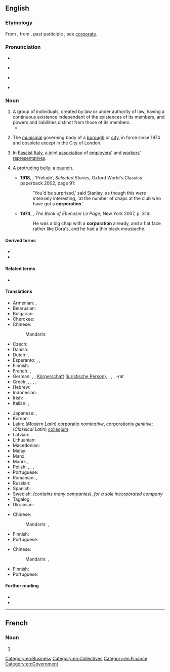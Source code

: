 ==English==
{{wikipedia}}

===Etymology===
From {{etyl|LL.|en}} {{m|la|corporatio||assumption of a body}}, from {{etyl|la|en}} {{m|la|corporare}}, past participle {{m|la|corporatus||to form into a body}}; see [[corporate]].

===Pronunciation===
* {{audio|en-us-corporation.ogg|Audio (US)|lang=en}}

* {{rhymes|eɪʃən|lang=en}}
* {{a|UK}} {{IPA|/ˈkɔːpəˈɹeɪʃən/|lang=en}}
* {{a|US}} {{IPA|/ˌkɔɹpəˈɹeɪʃən/|lang=en}}

===Noun===
{{en-noun}}

# A group of individuals, created by law or under authority of law, having a continuous existence independent of the existences of its members, and powers and liabilities distinct from those of its members.
#* {{quote-book|year=1918|author={{w|W. B. Maxwell}}
|title=The Mirror and the Lamp
|chapter=2|url=http://openlibrary.org/works/OL1097634W
|passage=''That'' the young Mr. Churchills liked—but they did not like him coming round of an evening and drinking weak whisky-and-water while he held forth on railway debentures and '''corporation''' loans. Mr. Barrett, however, by fawning and flattery, seemed to be able to make not only Mrs. Churchill but everyone else do what he desired.}}
# {{lb|en|UK}} The [[municipal]] governing body of a [[borough]] or [[city]], in force since 1974 and obsolete except in the City of London.
# {{lb|en|historical}} In [[fascist|Fascist]] [[Italy]], a joint [[association]] of [[employers]]' and [[workers]]' [[representatives]].
# {{lb|en|slang|dated|jocular}} A [[protruding]] [[belly]]; a [[paunch]].
#* '''1918''', {{w|Katherine Mansfield}}, ‘Prelude’, ''Selected Stories'', Oxford World's Classics paperback 2002, page 91:
#*: 'You'd be surprised,' said Stanley, as though this were intensely interesting, 'at the number of chaps at the club who have got a '''corporation'''.'
#* '''1974''', {{w|GB Edwards}}, ''The Book of Ebenezer Le Page'', New York 2007, p. 316:
#*: He was a big chap with a '''corporation''' already, and a flat face rather like Dora's, and he had a thin black moustache.

====Derived terms====
* {{l|en|corporate veil}}
* {{l|en|British Broadcasting Corporation}}

====Related terms====
* {{l|en|corporate}}

====Translations====
{{trans-top|company}}
* Armenian: {{t+|hy|ընկերություն}}, {{t+|hy|կորպորացիա}}
* Belarusian: {{t|be|карпара́цыя|f}}
* Bulgarian: {{t+|bg|корпора́ция|f}}
* Cherokee: {{t|chr|ᎤᎾᏙᏢᎯ}}
* Chinese:
*: Mandarin: {{t+|cmn|公司|tr=gōngsī}}
* Czech: {{t+|cs|společnost|f}}
* Danish: {{t-needed|da}}
* Dutch: {{t+|nl|bedrijf|n}}, {{t+|nl|vennootschap|n}}
* Esperanto: {{t|eo|korporacio}}, {{t|eo|akcia kompanio}}, {{t|eo|akcia societo}}
* Finnish: {{t+|fi|yhtiö}}
* French: {{t+|fr|corporation|f}}, {{t+|fr|société|f}}
* German: {{t+|de|Unternehmen|n}}, {{t|de|Kapitalgesellschaft|f}}, [[Körperschaft]] {{g|f}} ([[juristische Person]]), {{t|de|Innung|f}}, {{t+|de|Gilde|f}}, {{t|de|Gemeindevertretung|f}}, -rat {{g|m}}
* Greek: {{t+|el|εταιρία|f}}, {{t+|el|οργανισμός|m}}, {{t+|el|συντεχνία|f}}, {{t+|el|σωματείο|n}}, {{t+|el|συνεταιρισμός|m}}
* Hebrew: {{t+|he|תַּאֲגִיד|m|tr=taagid}}
* Indonesian: {{t+|id|perusahaan}}
* Irish: {{t|ga|corparáid|f}}
* Italian: {{t+|it|società|f}}, {{t+|it|corporazione|f}}
{{trans-mid}}
* Japanese: {{t+|ja|法人|tr=ほうじん, hōjin}} {{q|corporations generally}}, {{t+|ja|株式会社|tr=かぶしきがいしゃ, kabushikigaisha}} {{q|business corporations specifically}}
* Korean: {{t+|ko|기업}}
* Latin: (''Modern Latin'') [[corporatio]] {{g|f}} ''nominative'', corporationis ''genitive''; (''Classical Latin'') [[collegium]] {{g|n}}
* Latvian: {{t|lv|korporācija|f}}
* Lithuanian: {{t+|lt|korporacija|f}}
* Macedonian: {{t|mk|корпорација|f}}
* Malay: {{t|ms|perbadanan}}
* Manx: {{t|gv|cochorp|m}}
* Maori: {{t|mi|kaporeihana}}, {{t|mi|rangatōpū}}
* Polish: {{t+|pl|osoba prawna|f}}, {{t+|pl|spółka|f}}, {{t+|pl|stowarzyszenie|n}}, {{t+|pl|korporacja|f}}
* Portuguese: {{t+|pt|corporação|f}}
* Romanian: {{t+|ro|corporație|f}}, {{t+|ro|societate pe acțiuni|f}}
* Russian: {{t+|ru|корпора́ция|f}}
* Spanish: {{t+|es|corporación|f}}
* Swedish: {{t+|sv|koncern}} ''(contains many companies)'', {{t+|sv|aktiebolag}} ''for a sole incorporated company''
* Tagalog: {{t|tl|sapian}}
* Ukrainian: {{t+|uk|корпора́ція|f}}
{{trans-bottom}}

{{trans-top|governing body of the City of London}}
* Chinese:
*: Mandarin: {{t+|cmn|市政廳}}, {{t+|cmn|市政厅|tr=shìzhèngtīng}}
{{trans-mid}}
* Finnish: {{t+|fi|corporation}}
* Portuguese: {{t-needed|pt}}
{{trans-bottom}}

{{trans-top|Italian association}}
* Chinese:
*: Mandarin: {{t+|cmn|協會}}, {{t+|cmn|协会|tr=xiéhuì}}
{{trans-mid}}
* Finnish: {{t+|fi|korporaatio}}
* Portuguese: {{t-needed|pt}}
{{trans-bottom}}

{{trans-see|paunch}}

====Further reading====
* {{R:Webster 1913}}
* {{R:Century 1911}}

[[Category:en:Business]]
[[Category:en:Collectives]]
[[Category:en:Finance]]
[[Category:en:Government]]

----

==French==

===Noun===
{{fr-noun|f}}

# {{l|en|corporation}}